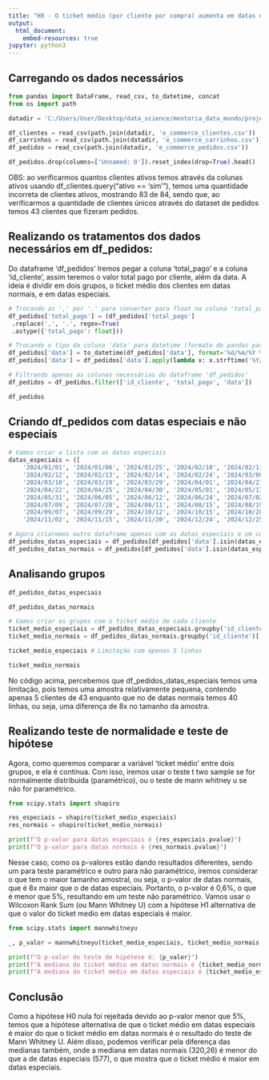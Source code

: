 ```yaml
---
title: "H8 - O ticket médio (por cliente por compra) aumenta em datas especiais/comemorativas"
output: 
  html_document:
    embed-resources: true
jupyter: python3
---
```


## Carregando os dados necessários

```python
from pandas import DataFrame, read_csv, to_datetime, concat
from os import path

datadir = 'C:/Users/User/Desktop/data_science/mentoria_data_mundo/projeto_ecommerce/_data/clean'

df_clientes = read_csv(path.join(datadir, 'e_commerce_clientes.csv'))
df_carrinhos = read_csv(path.join(datadir, 'e_commerce_carrinhos.csv'))
df_pedidos = read_csv(path.join(datadir, 'e_commerce_pedidos.csv'))

df_pedidos.drop(columns=['Unnamed: 0']).reset_index(drop=True).head()
```

OBS: ao verificarmos quantos clientes ativos temos através da colunas ativos usando df_clientes.query("ativo == 'sim'"), temos uma quantidade incorreta de clientes ativos, mostrando 83 de 84, sendo que, ao verificarmos a quantidade de clientes únicos através do dataset de pedidos temos 43 clientes que fizeram pedidos.

## Realizando os tratamentos dos dados necessários em df_pedidos:

Do dataframe 'df_pedidos' Iremos pegar a coluna 'total_pago' e a coluna 'id_cliente', assim teremos o valor total pago por cliente, além da data. A ideia é dividir em dois grupos, o ticket médio dos clientes em datas normais, e em datas especiais.

```python
# Trocando as ',' por '.' para converter para float na coluna 'total_pago'
df_pedidos['total_pago'] = (df_pedidos['total_pago']
 .replace(',', '.', regex=True)
 .astype({'total_pago': float}))

# Trocando o tipo da coluna 'data' para datetime (formato do pandas para datas)
df_pedidos['data'] = to_datetime(df_pedidos['data'], format='%d/%m/%Y %H:%M:%S')
df_pedidos['data'] = df_pedidos['data'].apply(lambda x: x.strftime('%Y/%m/%d'))

# Filtrando apenas as colunas necessárias do dataframe 'df_pedidos'
df_pedidos = df_pedidos.filter(['id_cliente', 'total_pago', 'data'])

df_pedidos
```

## Criando df_pedidos com datas especiais e não especiais

```python
# Vamos criar a lista com as datas especiais
datas_especiais = ([
    '2024/01/01', '2024/01/06', '2024/01/25', '2024/02/10', '2024/02/11', 
    '2024/02/12', '2024/02/13', '2024/02/14', '2024/02/24', '2024/03/08', 
    '2024/03/10', '2024/03/19', '2024/03/29', '2024/04/01', '2024/04/21', 
    '2024/04/22', '2024/04/25', '2024/04/30', '2024/05/01', '2024/05/13', 
    '2024/05/31', '2024/06/05', '2024/06/12', '2024/06/24', '2024/07/02', 
    '2024/07/09', '2024/07/20', '2024/08/11', '2024/08/15', '2024/08/19', 
    '2024/09/07', '2024/09/29', '2024/10/12', '2024/10/15', '2024/10/28', 
    '2024/11/02', '2024/11/15', '2024/11/20', '2024/12/24', '2024/12/25', '2024/12/31'])

# Agora criaremos outro dataframe apenas com as datas_especiais e um com datas normais
df_pedidos_datas_especiais = df_pedidos[df_pedidos['data'].isin(datas_especiais)].reset_index(drop=True)
df_pedidos_datas_normais = df_pedidos[df_pedidos['data'].isin(datas_especiais) == False].reset_index(drop=True)
```

## Analisando grupos

```python
df_pedidos_datas_especiais
```

```python
df_pedidos_datas_normais
```

```python
# Vamos criar os grupos com o ticket médio de cada cliente
ticket_medio_especiais = df_pedidos_datas_especiais.groupby('id_cliente')['total_pago'].mean()
ticket_medio_normais = df_pedidos_datas_normais.groupby('id_cliente')['total_pago'].mean()
```

```python
ticket_medio_especiais # Limitação com apenas 5 linhas
```

```python
ticket_medio_normais
```

No código acima, percebemos que df_pedidos_datas_especiais temos uma limitação, pois temos uma amostra relativamente pequena, contendo apenas 5 clientes de 43 enquanto que no de datas normais temos 40 linhas, ou seja, uma diferença de 8x no tamanho da amostra.

## Realizando teste de normalidade e teste de hipótese

Agora, como queremos comparar a variável 'ticket médio' entre dois grupos, e ela é contínua. Com isso, iremos usar o teste t two sample se for normalmente distribuida (paramétrico), ou o teste de mann whitney u se não for paramétrico.

```python
from scipy.stats import shapiro

res_especiais = shapiro(ticket_medio_especiais)
res_normais = shapiro(ticket_medio_normais)

print(f"O p-valor para datas especiais é {res_especiais.pvalue}")
print(f"O p-valor para datas normais é {res_normais.pvalue}")
```

Nesse caso, como os p-valores estão dando resultados diferentes, sendo um para teste paramétrico e outro para não paramétrico, iremos considerar o que tem o maior tamanho amostral, ou seja, o p-valor de datas normais, que é 8x maior que o de datas especiais. Portanto, o p-valor é 0,6%, o que é menor que 5%, resultando em um teste não paramétrico. Vamos usar o Wilcoxon Rank Sum (ou Mann Whitney U) com a hipótese H1 alternativa de que o valor do ticket medio em datas especiais é maior.

```python
from scipy.stats import mannwhitneyu

_, p_valor = mannwhitneyu(ticket_medio_especiais, ticket_medio_normais, alternative='greater')

print(f"O p-valor do teste de hipótese é: {p_valor}")
print(f"A mediana do ticket médio em datas normais é {ticket_medio_normais.median()}")
print(f"A mediana do ticket médio em datas especiais é {ticket_medio_especiais.median()}")
```

## Conclusão

Como a hipótese H0 nula foi rejeitada devido ao p-valor menor que 5%, temos que a hipótese alternativa de que o ticket médio em datas especiais é maior do que o ticket médio em datas normais é o resultado do teste de Mann Whitney U. Além disso, podemos verificar pela diferença das medianas também, onde a mediana em datas normais (320,26) é menor do que a de datas especiais (577), o que mostra que o ticket médio é maior em datas especiais.